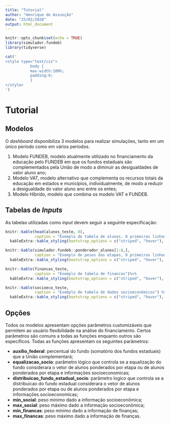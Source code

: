 ```yaml
---
title: "Tutorial"
author: "Henrique de Assunção"
date: "25/02/2020"
output: html_document
---
```


```r
knitr::opts_chunk$set(echo = TRUE)
library(simulador.fundeb)
library(tidyverse)
```

```r
cat('
<style type="text/css">
           body {          
           max-width:100%;
           padding:0;
           }
</style>
')
```

# Tutorial

## Modelos

O _dashboard_ disponibiliza 3 modelos para realizar simulações, tanto em um único período como em vários períodos.

1. Modelo FUNDEB, modelo atualmente utilizado no financiamento da educação pelo FUNDEB em que os fundos estaduais são complementados pela União de modo a diminuir as desigualdades de valor aluno ano;
2. Modelo VAT, modelo alternativo que complementa os recursos totais da educação em estados e municípios, individualmente, de modo a reduzir a desigualdade do valor aluno ano entre os entes;
3. Modelo Híbrido, modelo que combina os modelo VAT e FUNDEB.

## Tabelas de _Inputs_

As tabelas utilizadas como _input_ devem seguir a seguinte especificação:

```r
knitr::kable(head(alunos_teste, 8),
             caption = "Exemplo de tabela de alunos, 8 primeiras linhas") %>%
  kableExtra::kable_styling(bootstrap_options = c("striped", "hover"), full_width = F) 
```

```r
knitr::kable(simulador.fundeb::ponderador_alunos[1:8,], 
             caption = "Exemplo de pesos das etapas, 8 primeiras linhas") %>%
  kableExtra::kable_styling(bootstrap_options = c("striped", "hover"), full_width = F)
```

```r
knitr::kable(financas_teste,
             caption = "Exemplo de tabela de financas")%>%
  kableExtra::kable_styling(bootstrap_options = c("striped", "hover"), full_width = F) 

```

```r
knitr::kable(socioeco_teste,
             caption = "Exemplo de tabela de dados socioeconômicos") %>%
  kableExtra::kable_styling(bootstrap_options = c("striped", "hover"), full_width = F) 

```

## Opções

Todos os modelos apresentam opções parâmetros customizáveis que permitem ao usuário flexibilidade na análise do financiamento. Certos parâmetros são comuns a todas as funções enquanto outros são específicos. Todas as funções apresentam os seguintes parâmetros:

* **auxilio_federal**: percentual do fundo (somatório dos fundos estaduais) que a União complementará;
* **equalizacao_socio**: parâmetro lógico que controla se a equalização do fundo considerara o vetor de alunos ponderados por etapa ou de alunos ponderados por etapa e informações socioeconomicas;
* **distribuicao_fundo_estadual_socio**: parâmetro logico que controla se a distribuicao do fundo estadual considerara o vetor de alunos ponderados por etapa ou de alunos ponderados por etapa e informações socioeconomicas;
* **min_social**: peso mínimo dado a informação socioeconômica;
* **max_social**: peso máximo dado a informação socioeconômica;
* **min_financas**: peso mínimo dado a informação de finanças;
* **max_financas**: peso máximo dado a informação de finanças.